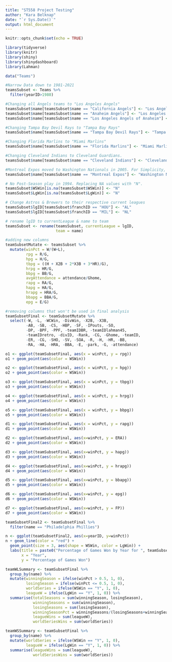 ```yaml
---
title: "ST558 Project Testing"
author: "Kara Belknap"
date: "`r Sys.Date()`"
output: html_document
---
```


```r
knitr::opts_chunk$set(echo = TRUE)
```


```r
library(tidyverse)
library(knitr)
library(shiny)
library(shinydashboard)
library(Lahman)

```


```r
data("Teams")

#Narrow Data down to 1981-2021
teamsSubset <- Teams %>%
  filter(yearID>1980) 

#Changing all Angels teams to "Los Angeles Angels"
teamsSubset$name[teamsSubset$name == "California Angels"] <- "Los Angeles Angels"
teamsSubset$name[teamsSubset$name == "Anaheim Angels"] <- "Los Angeles Angels"
teamsSubset$name[teamsSubset$name == "Los Angeles Angels of Anaheim"] <- "Los Angeles Angels"

#Changing Tampa Bay Devil Rays to "Tampa Bay Rays"
teamsSubset$name[teamsSubset$name == "Tampa Bay Devil Rays"] <- "Tampa Bay Rays"

#Changing Florida Marlins to "Miami Marlins"
teamsSubset$name[teamsSubset$name == "Florida Marlins"] <- "Miami Marlins"

#Changing Cleveland Indians to Cleveland Guardians.
teamsSubset$name[teamsSubset$name == "Cleveland Indians"] <- "Cleveland Guardians"

#Montreal Expos moved to Washington Nationals in 2005. For Simplicity, merging these teams under Washington Nationals since they belong to the same franchise.... 
teamsSubset$name[teamsSubset$name == "Montreal Expos"] <- "Washington Nationals"

# No Post-Season play in 1994. Replacing NA values with "N". 
teamsSubset$WSWin[is.na(teamsSubset$WSWin)] <- "N"
teamsSubset$LgWin[is.na(teamsSubset$LgWin)] <- "N"

# Change Astros & Brewers to their respective current leagues
teamsSubset$lgID[teamsSubset$franchID == "HOU"] <- "AL"
teamsSubset$lgID[teamsSubset$franchID == "MIL"] <- "NL"

# rename lgID to currentLeague & name to team
teamsSubset <- rename(teamsSubset, currentLeague = lgID,
                      team = name)

#adding new columns
teamSubsetMutate <- teamsSubset %>%
  mutate(winPct = W/(W+L), 
         rpg = R/G, 
         hpg = H/G,
         tbpg = ((H + X2B + 2*X3B + 3*HR)/G), 
         hrpg = HR/G,
         bbpg = BB/G,
         avgAttendance = attendance/Ghome, 
         rapg = RA/G,
         hapg = HA/G,
         hrapg = HRA/G,
         bbapg = BBA/G,
         epg = E/G)

#removing columns that won't be used in final analysis
teamSubsetFinal <- teamSubsetMutate %>%
  select(-W, -L, -WCWin, -DivWin, -X2B, -X3B, 
         -AB, -SB, -CS, -HBP, -SF, -IPouts, -SO,
         -DP, -BPF, -PPF, -teamIDBR, -teamIDlahman45, 
         -teamIDretro, -divID, -Rank, -CG, -Ghome, -teamID, 
         -ER, -CG, -SHO, -SV, -SOA, -R, -H, -HR, -BB,
         -RA, -HA, -HRA, -BBA, -E, -park, -G, -attendance)

```


```r

o1 <- ggplot(teamSubsetFinal, aes(x = winPct, y = rpg))
o1 + geom_point(aes(color = WSWin))

o2 <- ggplot(teamSubsetFinal, aes(x = winPct, y = hpg))
o2 + geom_point(aes(color = WSWin))

o3 <- ggplot(teamSubsetFinal, aes(x = winPct, y = tbpg))
o3 + geom_point(aes(color = WSWin))

o4 <- ggplot(teamSubsetFinal, aes(x = winPct, y = hrpg))
o4 + geom_point(aes(color = WSWin))

o5 <- ggplot(teamSubsetFinal, aes(x = winPct, y = bbpg))
o5 + geom_point(aes(color = WSWin))

```

```r
d1 <- ggplot(teamSubsetFinal, aes(x = winPct, y = rapg))
d1 + geom_point(aes(color = WSWin))

d2 <- ggplot(teamSubsetFinal, aes(x=winPct, y = ERA))
d2 + geom_point(aes(color = WSWin))

d3 <- ggplot(teamSubsetFinal, aes(x=winPct, y = hapg))
d3 + geom_point(aes(color = WSWin))

d4 <- ggplot(teamSubsetFinal, aes(x=winPct, y = hrapg))
d4 + geom_point(aes(color = WSWin))

d5 <- ggplot(teamSubsetFinal, aes(x=winPct, y = bbapg))
d5 + geom_point(aes(color = WSWin))

d6 <- ggplot(teamSubsetFinal, aes(x=winPct, y = epg))
d6 + geom_point(aes(color = WSWin))

d7 <- ggplot(teamSubsetFinal, aes(x=winPct, y = FP))
d7 + geom_point(aes(color = WSWin))

```


```r

teamSubsetFinal2 <- teamSubsetFinal %>%
  filter(name == "Philadelphia Phillies")

n <- ggplot(teamSubsetFinal2, aes(x=yearID, y=winPct))
n + geom_line(color = "red") + 
  geom_point(size = 3, aes(shape = WSWin, color = LgWin)) + 
  labs(title = paste0("Percentage of Games Won by Year for ", teamSubsetFinal2$name),
       x = "Year", 
       y = "Percentage of Games Won")

```


```r

teamWLSummary <- teamSubsetFinal %>%
  group_by(name) %>%
  mutate(winningSeason = ifelse(winPct > 0.5, 1, 0), 
         losingSeason = ifelse(winPct <= 0.5, 1, 0), 
         worldSeries = ifelse(WSWin == "Y", 1, 0), 
         leagueW = ifelse(LgWin == "Y", 1, 0)) %>%
  summarise(totalSeasons = sum(winningSeason, losingSeason),
            winningSeasons = sum(winningSeason), 
            losingSeasons = sum(losingSeason), 
            winningSeasonPct = winningSeasons/(losingSeasons+winningSeasons), 
            leagueWins = sum(leagueW), 
            worldSeriesWins = sum(worldSeries))

teamWSSummary <- teamSubsetFinal %>%
  group_by(name) %>%
  mutate(worldSeries = ifelse(WSWin == "Y", 1, 0), 
         leagueW = ifelse(LgWin == "Y", 1, 0)) %>%
  summarise(leagueWins = sum(leagueW), 
            worldSeriesWins = sum(worldSeries))

```





